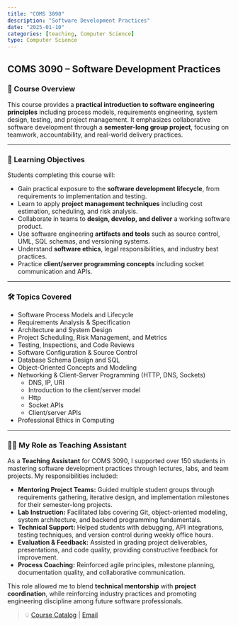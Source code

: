 ```yaml
---
title: "COMS 3090"
description: "Software Development Practices"
date: "2025-01-10"
categories: [teaching, Computer Science]
type: Computer Science
---
```


## COMS 3090 – Software Development Practices

### 🧠 Course Overview

This course provides a **practical introduction to software engineering principles** including process models, requirements engineering, system design, testing, and project management. It emphasizes collaborative software development through a **semester-long group project**, focusing on teamwork, accountability, and real-world delivery practices.

---

### 🎯 Learning Objectives

Students completing this course will:

- Gain practical exposure to the **software development lifecycle**, from requirements to implementation and testing.
- Learn to apply **project management techniques** including cost estimation, scheduling, and risk analysis.
- Collaborate in teams to **design, develop, and deliver** a working software product.
- Use software engineering **artifacts and tools** such as source control, UML, SQL schemas, and versioning systems.
- Understand **software ethics**, legal responsibilities, and industry best practices.
- Practice **client/server programming concepts** including socket communication and APIs.

---

### 🛠️ Topics Covered

- Software Process Models and Lifecycle  
- Requirements Analysis & Specification  
- Architecture and System Design  
- Project Scheduling, Risk Management, and Metrics  
- Testing, Inspections, and Code Reviews  
- Software Configuration & Source Control  
- Database Schema Design and SQL  
- Object-Oriented Concepts and Modeling  
- Networking & Client-Server Programming (HTTP, DNS, Sockets)  
  - DNS, IP, URI
  - Introduction to the client/server model
  - Http
  - Socket APIs
  - Client/server APIs
- Professional Ethics in Computing

---

### 👨‍🏫 My Role as Teaching Assistant

As a **Teaching Assistant** for COMS 3090, I supported over 150 students in mastering software development practices through lectures, labs, and team projects. My responsibilities included:

- **Mentoring Project Teams:** Guided multiple student groups through requirements gathering, iterative design, and implementation milestones for their semester-long projects.
- **Lab Instruction:** Facilitated labs covering Git, object-oriented modeling, system architecture, and backend programming fundamentals.
- **Technical Support:** Helped students with debugging, API integrations, testing techniques, and version control during weekly office hours.
- **Evaluation & Feedback:** Assisted in grading project deliverables, presentations, and code quality, providing constructive feedback for improvement.
- **Process Coaching:** Reinforced agile principles, milestone planning, documentation quality, and collaborative communication.

This role allowed me to blend **technical mentorship** with **project coordination**, while reinforcing industry practices and promoting engineering discipline among future software professionals.

> 💡 [Course Catalog](http://catalog.iastate.edu/azcourses/com_s/) | [Email](mailto:kkumar@iastate.edu)
